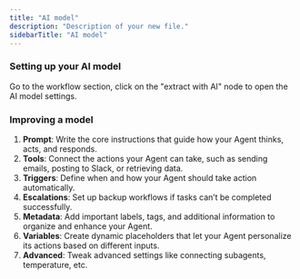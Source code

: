 ```yaml
---
title: "AI model"
description: "Description of your new file."
sidebarTitle: "AI model"
---
```


### Setting up your AI model

Go to the workflow section, click on  the "extract with AI" node to open the AI model settings.

### Improving a model

1. **Prompt**: Write the core instructions that guide how your Agent thinks, acts, and responds.
2. **Tools**: Connect the actions your Agent can take, such as sending emails, posting to Slack, or retrieving data.
3. **Triggers**: Define when and how your Agent should take action automatically.
4. **Escalations**: Set up backup workflows if tasks can’t be completed successfully.
5. **Metadata**: Add important labels, tags, and additional information to organize and enhance your Agent.
6. **Variables**: Create dynamic placeholders that let your Agent personalize its actions based on different inputs.
7. **Advanced**: Tweak advanced settings like connecting subagents, temperature, etc.